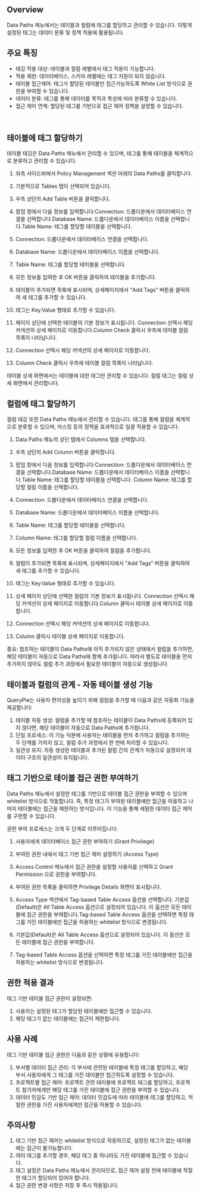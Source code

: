 ## Overview
Data Paths 메뉴에서는 테이블과 컬럼에 태그를 할당하고 관리할 수 있습니다. 이렇게 설정된 태그는 데이터 분류 및 정책 적용에 활용됩니다.

## 주요 특징
* 태깅 적용 대상: 테이블과 컬럼 레벨에서 태그 적용이 가능합니다.
* 적용 제한: 데이터베이스, 스키마 레벨에는 태그 지원이 되지 않습니다.
* 테이블 접근제어: 태그가 할당된 테이블만 접근가능하도록 White List 방식으로 권한을 부여할 수 있습니다. 
* 데이터 분류: 태그를 통해 데이터를 목적과 특성에 따라 분류할 수 있습니다.
* 접근 제어 연계: 할당된 태그를 기반으로 접근 제어 정책을 설정할 수 있습니다.

 

## 테이블에 태그 할당하기 
 테이블 태깅은 Data Paths 메뉴에서 관리할 수 있으며, 태그를 통해 테이블을 체계적으로 분류하고 관리할 수 있습니다.

1. 좌측 사이드바에서 Policy Management 섹션 아래의 Data Paths를 클릭합니다.
2. 기본적으로 Tables 탭이 선택되어 있습니다.
3. 우측 상단의 Add Table 버튼을 클릭합니다.
4. 팝업 창에서 다음 정보를 입력합니다:Connection: 드롭다운에서 데이터베이스 연결을 선택합니다.Database Name: 드롭다운에서 데이터베이스 이름을 선택합니다.Table Name: 태그를 할당할 테이블을 선택합니다. 
  1. Connection: 드롭다운에서 데이터베이스 연결을 선택합니다.
  2. Database Name: 드롭다운에서 데이터베이스 이름을 선택합니다.
  3. Table Name: 태그를 할당할 테이블을 선택합니다. 
5. 모든 정보를 입력한 후 OK 버튼을 클릭하여 테이블을 추가합니다.

1. 테이블이 추가되면 목록에 표시되며, 상세페이지에서 "Add Tags" 버튼을 클릭하여 새 태그를 추가할 수 있습니다.
2. 태그는 Key:Value 형태로 추가할 수 있습니다. 
3. 페이지 상단에 선택한 테이블의 기본 정보가 표시됩니다. Connection 선택시 해당 커넥션의 상세 페이지로 이동합니다.Column Check 클릭시 우측에 테이블 컬럼 목록이 나타납니다. 
  1. Connection 선택시 해당 커넥션의 상세 페이지로 이동합니다.
  2. Column Check 클릭시 우측에 테이블 컬럼 목록이 나타납니다. 

테이블 상세 화면에서는 테이블에 대한 태그만 관리할 수 있습니다. 컬럼 태그는 컬럼 상세 화면에서 관리합니다.

 

## 컬럼에 태그 할당하기 
컬럼 태깅 또한 Data Paths 메뉴에서 관리할 수 있습니다. 태그를 통해 컬럼을 체계적으로 분류할 수 있으며, 마스킹 등의 정책을 효과적으로 일괄 적용할 수 있습니다. 

1. Data Paths 메뉴의 상단 탭에서 Columns 탭을 선택합니다.
2. 우측 상단의 Add Column 버튼을 클릭합니다.
3. 팝업 창에서 다음 정보를 입력합니다:Connection: 드롭다운에서 데이터베이스 연결을 선택합니다.Database Name: 드롭다운에서 데이터베이스 이름을 선택합니다.Table Name: 태그를 할당할 테이블을 선택합니다. Column Name: 태그를 할당할 컬럼 이름을 선택합니다.
  1. Connection: 드롭다운에서 데이터베이스 연결을 선택합니다.
  2. Database Name: 드롭다운에서 데이터베이스 이름을 선택합니다.
  3. Table Name: 태그를 할당할 테이블을 선택합니다. 
  4. Column Name: 태그를 할당할 컬럼 이름을 선택합니다.
4. 모든 정보를 입력한 후 OK 버튼을 클릭하여 컬럼을 추가합니다.

1. 컬럼이 추가되면 목록에 표시되며, 상세페이지에서 "Add Tags" 버튼을 클릭하여 새 태그를 추가할 수 있습니다.
2. 태그는 Key:Value 형태로 추가할 수 있습니다. 
3. 상세 페이지 상단에 선택한 컬럼의 기본 정보가 표시됩니다. Connection 선택시 해당 커넥션의 상세 페이지로 이동합니다.Column 클릭시 테이블 상세 페이지로 이동합니다. 
  1. Connection 선택시 해당 커넥션의 상세 페이지로 이동합니다.
  2. Column 클릭시 테이블 상세 페이지로 이동합니다. 

중요: 참조하는 테이블이 Data Paths에 아직 추가되지 않은 상태에서 컬럼을 추가하면, 해당 테이블이 자동으로 Data Paths에 함께 추가됩니다. 따라서 별도로 테이블을 먼저 추가하지 않아도 컬럼 추가 과정에서 필요한 테이블이 자동으로 생성됩니다.

 

## 테이블과 컬럼의 관계 - 자동 테이블 생성 기능
QueryPie는 사용자 편의성을 높이기 위해 컬럼을 추가할 때 다음과 같은 자동화 기능을 제공합니다:

1. 테이블 자동 생성: 컬럼을 추가할 때 참조하는 테이블이 Data Paths에 등록되어 있지 않다면, 해당 테이블이 자동으로 Data Paths에 추가됩니다.
2. 단일 프로세스: 이 기능 덕분에 사용자는 테이블을 먼저 추가하고 컬럼을 추가하는 두 단계를 거치지 않고, 컬럼 추가 과정에서 한 번에 처리할 수 있습니다.
3. 일관성 유지: 자동 생성된 테이블과 추가된 컬럼 간의 관계가 자동으로 설정되어 데이터 구조의 일관성이 유지됩니다.

## 태그 기반으로 테이블 접근 권한 부여하기
Data Paths 메뉴에서 설정한 태그를 기반으로 테이블 접근 권한을 부여할 수 있으며 whitelist 방식으로 작동합니다. 즉, 특정 태그가 부여된 테이블에만 접근을 허용하고 나머지 테이블에는 접근을 제한하는 방식입니다. 이 기능을 통해 세밀한 데이터 접근 제어를 구현할 수 있습니다.

권한 부여 프로세스는 크게 두 단계로 이루어집니다:

1. 사용자에게 데이터베이스 접근 권한 부여하기 (Grant Privilege)
2. 부여된 권한 내에서 태그 기반 접근 제어 설정하기 (Access Type)

1. Access Control 메뉴에서 접근 권한을 설정할 사용자를 선택하고 Grant Permission 으로 권한을 부여합니다. 
2. 부여된 권한 목록을 클릭하면 Privilege Details 화면이 표시됩니다.
3. Access Type 섹션에서 Tag-based Table Access 옵션을 선택합니다. 기본값(Default)은 All Table Access 옵션으로 설정되어 있습니다. 이 옵션은 모든 테이블에 접근 권한을 부여합니다.Tag-based Table Access 옵션을 선택하면 특정 태그를 가진 테이블에만 접근을 허용하는 whitelist 방식으로 변경됩니다.
  1. 기본값(Default)은 All Table Access 옵션으로 설정되어 있습니다. 이 옵션은 모든 테이블에 접근 권한을 부여합니다.
  2. Tag-based Table Access 옵션을 선택하면 특정 태그를 가진 테이블에만 접근을 허용하는 whitelist 방식으로 변경됩니다.

## 권한 적용 결과
태그 기반 테이블 접근 권한이 설정되면:

1. 사용자는 설정된 태그가 할당된 테이블에만 접근할 수 있습니다.
2. 해당 태그가 없는 테이블에는 접근이 제한됩니다.

## 사용 사례
태그 기반 테이블 접근 권한은 다음과 같은 상황에 유용합니다:

1. 부서별 데이터 접근 관리: 각 부서에 관련된 테이블에 특정 태그를 할당하고, 해당 부서 사용자에게 그 태그를 가진 테이블만 접근하도록 설정할 수 있습니다.
2. 프로젝트별 접근 제어: 프로젝트 관련 테이블에 프로젝트 태그를 할당하고, 프로젝트 참가자에게만 해당 태그를 가진 테이블에 접근 권한을 부여할 수 있습니다.
3. 데이터 민감도 기반 접근 제어: 데이터 민감도에 따라 테이블에 태그를 할당하고, 적절한 권한을 가진 사용자에게만 접근을 허용할 수 있습니다.

## 주의사항
1. 태그 기반 접근 제어는 whitelist 방식으로 작동하므로, 설정된 태그가 없는 테이블에는 접근이 불가능합니다.
2. 여러 태그를 추가할 경우, 해당 태그 중 하나라도 가진 테이블에 접근할 수 있습니다.
3. 태그 설정은 Data Paths 메뉴에서 관리되므로, 접근 제어 설정 전에 테이블에 적절한 태그가 할당되어 있어야 합니다.
4. 접근 권한 변경 사항은 저장 후 즉시 적용됩니다.
